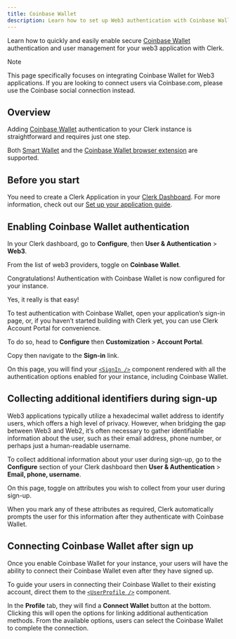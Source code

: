 ```yaml
---
title: Coinbase Wallet
description: Learn how to set up Web3 authentication with Coinbase Wallet.
---
```


Learn how to quickly and easily enable secure [Coinbase Wallet](https://www.coinbase.com/wallet) authentication and user management for your web3 application with Clerk.

> [!NOTE]
> This page specifically focuses on integrating Coinbase Wallet for Web3 applications. If you are looking to connect users via Coinbase.com, please use the Coinbase social connection instead.

## Overview

Adding [Coinbase Wallet](https://www.coinbase.com/wallet) authentication to your Clerk instance is straightforward and requires just one step.

Both [Smart Wallet](https://www.coinbase.com/wallet/smart-wallet) and the [Coinbase Wallet browser extension](https://www.coinbase.com/wallet/downloads) are supported.

## Before you start

You need to create a Clerk Application in your [Clerk Dashboard](https://dashboard.clerk.com/). For more information, check out our [Set up your application guide](/docs/quickstarts/setup-clerk).

## Enabling Coinbase Wallet authentication

In your Clerk dashboard, go to **Configure**, then **User & Authentication** > **Web3**.

From the list of web3 providers, toggle on **Coinbase Wallet**.

Congratulations! Authentication with Coinbase Wallet is now configured for your instance.

Yes, it really is that easy!

To test authentication with Coinbase Wallet, open your application’s sign-in page, or, if you haven’t started building with Clerk yet, you can use Clerk Account Portal for convenience.

To do so, head to **Configure** then **Customization** > **Account Portal**.

Copy then navigate to the **Sign-in** link.

On this page, you will find your [`<SignIn />`](/docs/components/authentication/sign-in) component rendered with all the authentication options enabled for your instance, including Coinbase Wallet.

## Collecting additional identifiers during sign-up

Web3 applications typically utilize a hexadecimal wallet address to identify users, which offers a high level of privacy. However, when bridging the gap between Web3 and Web2, it’s often necessary to
gather identifiable information about the user, such as their email address, phone number, or perhaps just a human-readable username.

To collect additional information about your user during sign-up, go to the **Configure** section of your Clerk dashboard then **User & Authentication** > **Email, phone, username**.

On this page, toggle on attributes you wish to collect from your user during sign-up.

When you mark any of these attributes as required, Clerk automatically prompts the user for this information after they authenticate with Coinbase Wallet.

## Connecting Coinbase Wallet after sign up

Once you enable Coinbase Wallet for your instance, your users will have the ability to connect their Coinbase Wallet even after they have signed up.

To guide your users in connecting their Coinbase Wallet to their existing account, direct them to the [`<UserProfile />`](/docs/components/user/user-profile) component.

In the **Profile** tab, they will find a **Connect Wallet** button at the bottom. Clicking this will open the options for linking additional authentication methods. From the available options, users can select the Coinbase Wallet to complete the connection.
